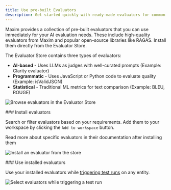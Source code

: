 ```yaml
---
title: Use pre-built Evaluators
description: Get started quickly with ready-made evaluators for common AI evaluation scenarios
---
```


Maxim provides a collection of pre-built evaluators that you can use immediately for your AI evaluation needs. These include high-quality evaluators from Maxim and popular open-source libraries like RAGAS. Install them directly from the Evaluator Store.

The Evaluator Store contains three types of evaluators:

- **AI-based** - Uses LLMs as judges with well-curated prompts (Example: Clarity evaluator)
- **Programmatic** - Uses JavaScript or Python code to evaluate quality (Example: isValidJSON)
- **Statistical** - Traditional ML metrics for text comparison (Example: BLEU, ROUGE)

![Browse evaluators in the Evaluator Store](/images/docs/library/how-to/evaluators/pre-build-evaluators/evaluator-store-interface.png)

<Steps>
<Step>
### Install evaluators

Search or filter evaluators based on your requirements. Add them to your workspace by clicking the `Add to workspace` button.

<Callout type="info">
    Read more about specific evaluators in their documentation after installing them
</Callout>

![Install an evaluator from the store](/images/docs/library/how-to/evaluators/pre-build-evaluators/add-evaluator-to-workspace.png)
</Step>

<Step>
### Use installed evaluators

Use your installed evaluators while [triggering test runs](/docs/evaluate/how-to/evaluate-prompts/bulk-comparisons-across-test-cases) on any entity.

![Select evaluators while triggering a test run](/images/docs/library/how-to/evaluators/pre-build-evaluators/using-installed-evaluator-in-test-run-trigger-sheet.png)
</Step>
</Steps>
